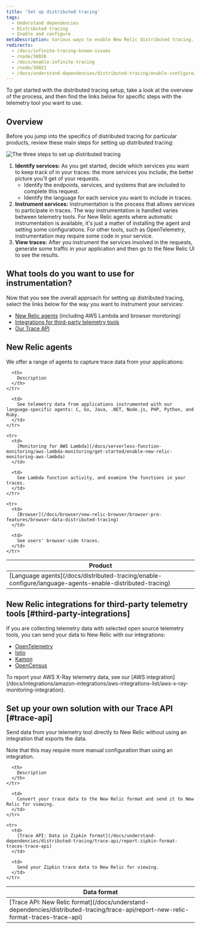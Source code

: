 ```yaml
---
title: 'Set up distributed tracing'
tags:
  - Understand dependencies
  - Distributed tracing
  - Enable and configure
metaDescription: Various ways to enable New Relic distributed tracing.
redirects:
  - /docs/infinite-tracing-known-issues
  - /node/38026
  - /docs/enable-infinite-tracing
  - /node/38021
  - /docs/understand-dependencies/distributed-tracing/enable-configure/overview-enable-distributed-tracing
---
```

To get started with the distributed tracing setup, take a look at the overview of the process, and then find the links below for specific steps with the telemetry tool you want to use.

## Overview

Before you jump into the specifics of distributed tracing for particular products, review these main steps for setting up distributed tracing:

  ![The three steps to set up distributed tracing](./images/three-steps.png "three-steps.png") 

1. **Identify services:** As you get started, decide which services you want to keep track of in your traces: the more services you include, the better picture you'll get of your requests. 
    * Identify the endpoints, services, and systems that are included to complete this request.
    * Identify the language for each service you want to include in traces.  
2. **Instrument services:** Instrumentation is the process that allows services to participate in traces. The way instrumentation is handled varies between telemetry tools. For New Relic agents where automatic instrumentation is available, it's just a matter of installing the agent and setting some configurations. For other tools, such as OpenTelemetry, instrumentation may require some code in your service.
3. **View traces:** After you instrument the services involved in the requests, generate some traffic in your application and then go to the New Relic UI to see the results.

## What tools do you want to use for instrumentation?

Now that you see the overall approach for setting up distributed tracing, select the links below for the way you want to instrument your services:

* [New Relic agents](#new-relic-agents) (including AWS Lambda and browser monitoring)
* [Integrations for third-party telemetry tools](#third-party-integrations)
* [Our Trace API](#trace-api)

## New Relic agents

We offer a range of agents to capture trace data from your applications:

<table>
  <thead>
    <tr>
      <th style={{ width: "250px" }}>
        Product
      </th>

      <th>
        Description
      </th>
    </tr>
  </thead>

  <tbody>
    <tr>
      <td>
        [Language agents](/docs/distributed-tracing/enable-configure/language-agents-enable-distributed-tracing)
      </td>

      <td>
        See telemetry data from applications instrumented with our language-specific agents: C, Go, Java, .NET, Node.js, PHP, Python, and Ruby.
      </td>
    </tr>

    <tr>
      <td>
        [Monitoring for AWS Lambda](/docs/serverless-function-monitoring/aws-lambda-monitoring/get-started/enable-new-relic-monitoring-aws-lambda)
      </td>

      <td>
        See Lambda function activity, and examine the functions in your traces.
      </td>
    </tr>

    <tr>
      <td>
        [Browser](/docs/browser/new-relic-browser/browser-pro-features/browser-data-distributed-tracing)
      </td>

      <td>
        See users' browser-side traces.
      </td>
    </tr>
  </tbody>
</table>

## New Relic integrations for third-party telemetry tools [#third-party-integrations]

If you are collecting telemetry data with selected open source telemetry tools, you can send your data to New Relic with our integrations:

* [OpenTelemetry](/docs/integrations/open-source-telemetry-integrations/opentelemetry/opentelemetry-exporter)
* [Istio](/docs/integrations/open-source-telemetry-integrations/open-source-telemetry-integration-list/new-relics-istio-integration)
* [Kamon](/docs/integrations/open-source-telemetry-integrations/open-source-telemetry-integration-list/kamon-reporter)
* [OpenCensus](/docs/integrations/open-source-telemetry-integrations/open-source-telemetry-integration-list/new-relics-opencensus-integration)


<Callout variant="tip">
  To report your AWS X-Ray telemetry data, see our [AWS integration](/docs/integrations/amazon-integrations/aws-integrations-list/aws-x-ray-monitoring-integration).
</Callout>

## Set up your own solution with our Trace API [#trace-api]

Send data from your telemetry tool directly to New Relic without using an integration that exports the data.

<Callout variant="tip">
  Note that this may require more manual configuration than using an integration.
</Callout>

<table>
  <thead>
    <tr>
      <th>
        Data format
      </th>

      <th>
        Description
      </th>
    </tr>
  </thead>

  <tbody>
    <tr>
      <td>
        [Trace API: New Relic format](/docs/understand-dependencies/distributed-tracing/trace-api/report-new-relic-format-traces-trace-api)
      </td>

      <td>
        Convert your trace data to the New Relic format and send it to New Relic for viewing.
      </td>
    </tr>

    <tr>
      <td>
        [Trace API: Data in Zipkin format](/docs/understand-dependencies/distributed-tracing/trace-api/report-zipkin-format-traces-trace-api)
      </td>

      <td>
        Send your Zipkin trace data to New Relic for viewing.
      </td>
    </tr>
  </tbody>
</table>
